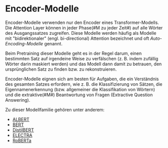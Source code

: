 # Encoder-Modelle

<Youtube id="MUqNwgPjJvQ" />

Encoder-Modelle verwenden nur den Encoder eines Transformer-Modells. Die Attention Layer können in jeder Phase(#M zu jeder Zeit#) auf alle Wörter des Ausgangssatzes zugreifen. Diese Modelle werden häufig als Modelle mit "bidirektionaler" (engl. bi-directional) Attention bezeichnet und oft *Auto-Encoding-Modelle* genannt.

Beim Pretraining dieser Modelle geht es in der Regel darum, einen bestimmten Satz auf irgendeine Weise zu verfälschen (z. B. indem zufällig Wörter darin maskiert werden) und das Modell dann damit zu betrauen, den ursprünglichen Satz zu finden bzw. zu rekonstruieren.

Encoder-Modelle eignen sich am besten für Aufgaben, die ein Verständnis des gesamten Satzes erfordern, wie z. B. die Klassifizierung von Sätzen, die Eigennamenerkennung (bzw. allgemeiner die Klassifikation von Wörtern) und die extraktive(#M#) Beantwortung von Fragen (Extractive Question Answering).

Zu dieser Modellfamilie gehören unter anderem:

- [ALBERT](https://huggingface.co/transformers/model_doc/albert.html)
- [BERT](https://huggingface.co/transformers/model_doc/bert.html)
- [DistilBERT](https://huggingface.co/transformers/model_doc/distilbert.html)
- [ELECTRA](https://huggingface.co/transformers/model_doc/electra.html)
- [RoBERTa](https://huggingface.co/transformers/model_doc/roberta.html)
